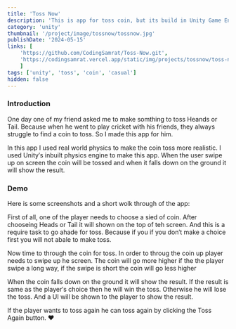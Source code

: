 ```yaml
---
title: 'Toss Now'
description: 'This is app for toss coin, but its build in Unity Game Engine. One can make a Heads or Tail toss a coin in this app'
category: 'unity'
thumbnail: '/project/image/tossnow/tossnow.jpg'
publishDate: '2024-05-15'
links: [
    'https://github.com/CodingSamrat/Toss-Now.git', 
    'https://codingsamrat.vercel.app/static/img/projects/tossnow/toss-now-1.0.0.apk', 
    ]
tags: ['unity', 'toss', 'coin', 'casual']
hidden: false
---
```




### Introduction  

One day one of my friend asked me to make somthing to toss Heands or Tail. Because when he went to play cricket with his friends, they always struggle to find a coin to toss. So I made this app for him.

In this app I used real world physics to make the coin toss more realistic. I used Unity&prime;s inbuilt physics engine to make this app. When the user swipe up on screen the coin will be tossed and when it falls down on the ground it will show the result.




### Demo  

Here is some screenshots and a short wolk through of the app:
<ImageSm src='/project/image/tossnow/ss1.png'/>


First of all, one of the player needs to choose a sied of coin. After chooseing Heads or Tail it will shown on the top of teh screen. And this is a require task to go ahade for toss. Because if you if you don′t make a choice first you will not abale to make toss.
<ImageSm src='/project/image/tossnow/ss2.png'/>


Now time to through the coin for toss. In order to throug the coin up player needs to swipe up he screen. The coin will go more higher if the the player swipe a long way, if the swipe is short the coin will go less higher
<ImageSm src='/project/image/tossnow/ss3.png'/>


When the coin falls down on the ground it will show the result. If the result is same as the player′s choice then he will win the toss. Otherwise he will lose the toss. And a UI will be shown to the player to show the result.
<ImageSm src='/project/image/tossnow/ss4.png'/>


If the player wants to toss again he can toss again by clicking the Toss Again button.
❤️



